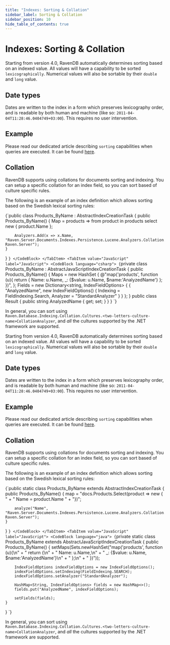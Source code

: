 ---
title: "Indexes: Sorting & Collation"
sidebar_label: Sorting & Collation
sidebar_position: 10
hide_table_of_contents: true
---




#  Indexes: Sorting & Collation
<LanguageSwitcher supportedLanguages={supportedLanguages} />
<LanguageContent language="csharp">


Starting from version 4.0, RavenDB automatically determines sorting based on an indexed value. All values will have a capability to be sorted `lexicographically`. Numerical values will also be sortable by their `double` and `long` value.

## Date types

Dates are written to the index in a form which preserves lexicography order, and is readable by both human and machine (like so: `2011-04-04T11:28:46.0404749+03:00`). This requires no user intervention.

## Example

Please read our dedicated article describing `sorting` capabilities when queries are executed. It can be found [here](../indexes/querying/sorting).

## Collation

RavenDB supports using collations for documents sorting and indexing. You can setup a specific collation for an index field, so you can sort based of culture specific rules.

The following is an example of an index definition which allows sorting based on the Swedish lexical sorting rules:

<Tabs groupId='languageSyntax'>
<TabItem value="LINQ" label="LINQ">
<CodeBlock language="csharp">
{`public class Products_ByName : AbstractIndexCreationTask<Product>
{
    public Products_ByName()
    {
        Map = products => from product in products
                          select new
                          {
                              product.Name
                          };

        Analyzers.Add(x => x.Name, "Raven.Server.Documents.Indexes.Persistence.Lucene.Analyzers.Collation.Cultures.SvCollationAnalyzer, Raven.Server");
    }
}
`}
</CodeBlock>
</TabItem>
<TabItem value="JavaScript" label="JavaScript">
<CodeBlock language="csharp">
{`private class Products_ByName : AbstractJavaScriptIndexCreationTask
{
    public Products_ByName()
    {
        Maps = new HashSet<string>
        {
            @"map('products', function (u){
                            return {
                                Name: u.Name,
                                _: {$value: u.Name, $name:'AnalyzedName'}
                            };
                        })",
        };
        Fields = new Dictionary<string, IndexFieldOptions>
        {
            {
                "AnalyzedName", new IndexFieldOptions()
                {
                    Indexing = FieldIndexing.Search,
                    Analyzer = "StandardAnalyzer"
                }
            }
        };
    }
    public class Result
    {
        public string AnalyzedName { get; set; }
    }
}
`}
</CodeBlock>
</TabItem>
</Tabs>

In general, you can sort using `Raven.Database.Indexing.Collation.Cultures.<two-letters-culture-name>CollationAnalyzer`, and _all_ the cultures supported by the .NET framework are supported.


</LanguageContent>
<LanguageContent language="java">


Starting from version 4.0, RavenDB automatically determines sorting based on an indexed value. All values will have a capability to be sorted `lexicographically`. Numerical values will also be sortable by their `double` and `long` value.

## Date types

Dates are written to the index in a form which preserves lexicography order, and is readable by both human and machine (like so: `2011-04-04T11:28:46.0404749+03:00`). This requires no user intervention.

## Example

Please read our dedicated article describing `sorting` capabilities when queries are executed. It can be found [here](../indexes/querying/sorting).

## Collation

RavenDB supports using collations for documents sorting and indexing. You can setup a specific collation for an index field, so you can sort based of culture specific rules.

The following is an example of an index definition which allows sorting based on the Swedish lexical sorting rules:

<Tabs groupId='languageSyntax'>
<TabItem value="LINQ" label="LINQ">
<CodeBlock language="java">
{`public static class Products_ByName extends AbstractIndexCreationTask {
    public Products_ByName() {
        map = "docs.Products.Select(product => new { " +
            "    Name = product.Name " +
            "})";

        analyze("Name", "Raven.Server.Documents.Indexes.Persistence.Lucene.Analyzers.Collation.Cultures.SvCollationAnalyzer, Raven.Server");
    }
}
`}
</CodeBlock>
</TabItem>
<TabItem value="JavaScript" label="JavaScript">
<CodeBlock language="java">
{`private static class Products_ByName extends AbstractJavaScriptIndexCreationTask {
    public Products_ByName() {
        setMaps(Sets.newHashSet("map('products', function (u){\\n" +
            "    return {\\n" +
            "        Name: u.Name,\\n" +
            "        _: {$value: u.Name, $name:'AnalyzedName'}\\n" +
            "        };\\n" +
            "    })"));

        IndexFieldOptions indexFieldOptions = new IndexFieldOptions();
        indexFieldOptions.setIndexing(FieldIndexing.SEARCH);
        indexFieldOptions.setAnalyzer("StandardAnalyzer");

        HashMap<String, IndexFieldOptions> fields = new HashMap<>();
        fields.put("AnalyzedName", indexFieldOptions);

        setFields(fields);
    }
}
`}
</CodeBlock>
</TabItem>
</Tabs>

In general, you can sort using `Raven.Database.Indexing.Collation.Cultures.<two-letters-culture-name>CollationAnalyzer`, and _all_ the cultures supported by the .NET framework are supported.


</LanguageContent>

<!---
### Indexes
- [Map Indexes](../indexes/map-indexes)
- [What are Indexes](../indexes/what-are-indexes)

### Querying
- [Query Overview](../client-api/session/querying/how-to-query)
- [Sorting](../indexes/querying/sorting)
- [Basics](../indexes/querying/query-index)


-->
